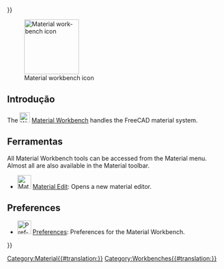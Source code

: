 <languages/>
{{UnfinishedDocu{{#translation:}}}}

<div lang="en" dir="ltr" class="mw-content-ltr">
{{Docnav
|[[Inspection_Workbench|Inspection Workbench]]
|[[Mesh_Workbench|Mesh Workbench]]
|IconL=Workbench_Inspection.svg
|IconR=Workbench_Mesh.svg
}}
</div>

<div lang="en" dir="ltr" class="mw-content-ltr">
[[Image:Workbench_Material.svg|thumb|128px|Material workbench icon]]
</div>

<span id="Introduction"></span>
== Introdução ==

<div lang="en" dir="ltr" class="mw-content-ltr">
{{Version|1.0}}
</div>

<div lang="en" dir="ltr" class="mw-content-ltr">
The [[Image:Workbench_Material.svg|24px]] [[Material_Workbench|Material Workbench]] handles the FreeCAD material system.
</div>

<span id="Tools"></span>
== Ferramentas ==

<div lang="en" dir="ltr" class="mw-content-ltr">
All Material Workbench tools can be accessed from the Material menu. Almost all are also available in the Material toolbar.
</div>

<div lang="en" dir="ltr" class="mw-content-ltr">
* [[Image:Material_Edit.svg|32px]] [[Material_Edit|Material Edit]]: Opens a new material editor.
</div>

<div lang="en" dir="ltr" class="mw-content-ltr">
== Preferences ==
</div>

<div lang="en" dir="ltr" class="mw-content-ltr">
* [[File:Preferences-material.svg|32px]] [[Material_Preferences|Preferences]]: Preferences for the Material Workbench.
</div>

<div lang="en" dir="ltr" class="mw-content-ltr">
{{Docnav
|[[Inspection_Workbench|Inspection Workbench]]
|[[Mesh_Workbench|Mesh Workbench]]
|IconL=Workbench_Inspection.svg
|IconR=Workbench_Mesh.svg
}}
</div>

[[Category:Material{{#translation:}}]]
{{Userdocnavi{{#translation:}}}}
[[Category:Workbenches{{#translation:}}]]